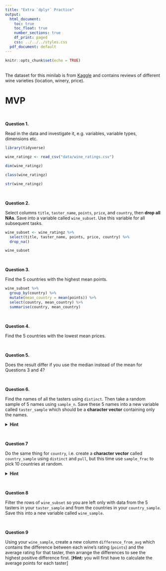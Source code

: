 ```yaml
---
title: "Extra `dplyr` Practice"
output:
  html_document:
    toc: true
    toc_float: true
    number_sections: true
    df_print: paged
    css: ../../../styles.css
  pdf_document: default
---
```


```r
knitr::opts_chunk$set(echo = TRUE)
```

<br>
The dataset for this minilab is from [Kaggle](https://www.kaggle.com/zynicide/wine-reviews) and contains reviews of different wine varieties (location, winery, price).

# MVP

<br>

**Question 1.** 

Read in the data and investigate it, e.g. variables, variable types, dimensions etc.

```r

library(tidyverse)

```

```r

wine_ratingz <- read_csv("data/wine_ratings.csv")

```

```r

dim(wine_ratingz)

class(wine_ratingz)

str(wine_ratingz)

```


<br>

**Question 2.** 

Select columns `title`, `taster_name`, `points`, `price`, and `country`, then **drop all NAs**. Save into a variable called `wine_subset`. Use this variable for all subsequent tasks.

```r
wine_subset <- wine_ratingz %>%
  select(title, taster_name, points, price, country) %>%
  drop_na()

wine_subset
```


<br>

**Question 3.** 

Find the 5 countries with the highest mean points.

```r
wine_subset %>%
  group_by(country) %>%
  mutate(mean_country = mean(points)) %>%
  select(country, mean_country) %>%
  summarise(country, mean_country)

```


<br>

**Question 4.** 

Find the 5 countries with the lowest mean prices.

<br>

**Question 5.** 

Does the result differ if you use the median instead of the mean for Questions 3 and 4?

<br>

**Question 6.** 

Find the names of all the tasters using `distinct`. Then take a random sample of 5 names using `sample_n`. Save these 5 names into a new variable called `taster_sample` which should be a **character vector** containing only the names. 

<details>
<summary>**Hint**</summary>: You can use the function `pull` to extract a single column as a vector.
</details>

<br>

**Question 7**

Do the same thing for `country`, i.e. create a **character vector** called `country_sample` using `distinct` and `pull`, but this time use `sample_frac` to pick 10 countries at random. 

<details>
<summary>**Hint**</summary>: What is the proportion of countries you want? $\frac{Part}{Whole}$
</details>

<br>

**Question 8**

Filter the rows of `wine_subset` so you are left only with data from the 5 tasters in your `taster_sample` and from the countries in your `country_sample`. Save this into a new variable called `wine_sample`.

<br>

**Question 9**

Using your `wine_sample`, create a new column `difference_from_avg` which contains the difference between each wine's rating (`points`) and the average rating for that taster, then arrange the differences to see the highest positive difference first. [**Hint:** you will first have to calculate the average points for each taster]


